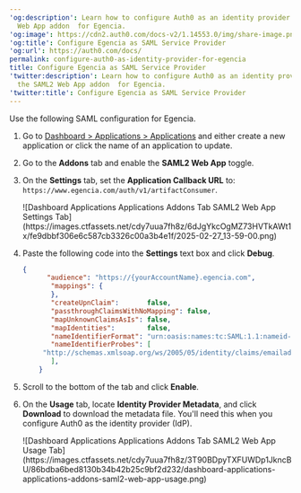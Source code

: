 ---
'og:description': Learn how to configure Auth0 as an identity provider using the SAML2
  Web App addon  for Egencia.
'og:image': https://cdn2.auth0.com/docs-v2/1.14553.0/img/share-image.png
'og:title': Configure Egencia as SAML Service Provider
'og:url': https://auth0.com/docs/
permalink: configure-auth0-as-identity-provider-for-egencia
title: Configure Egencia as SAML Service Provider
'twitter:description': Learn how to configure Auth0 as an identity provider using
  the SAML2 Web App addon  for Egencia.
'twitter:title': Configure Egencia as SAML Service Provider
---
Use the following <Tooltip tip="Security Assertion Markup Language (SAML): Standardized protocol allowing two parties to exchange authentication information without a password." cta="View Glossary" href="/docs/glossary?term=SAML">SAML</Tooltip> configuration for Egencia.

1. Go to [Dashboard > Applications > Applications](https://manage.auth0.com/#/applications) and either create a new application or click the name of an application to update.
2. Go to the **Addons** tab and enable the **SAML2 Web App** toggle.
3. On the **Settings** tab, set the **Application Callback URL** to: `https://www.egencia.com/auth/v1/artifactConsumer`.

   <Frame>![Dashboard Applications Applications Addons Tab SAML2 Web App Settings Tab](https://images.ctfassets.net/cdy7uua7fh8z/6dJgYkcOgMZ73HVTkAWt1x/fe9dbbf306e6c587cb3326c00a3b4e1f/2025-02-27_13-59-00.png)</Frame>
4. Paste the following code into the **Settings** text box and click **Debug**.

   ```json lines
   {
         "audience": "https://{yourAccountName}.egencia.com",
          "mappings": {
          },
          "createUpnClaim":       false,
          "passthroughClaimsWithNoMapping": false,
          "mapUnknownClaimsAsIs": false,
          "mapIdentities":        false,
          "nameIdentifierFormat": "urn:oasis:names:tc:SAML:1.1:nameid-format:emailAddress",
          "nameIdentifierProbes": [
        "http://schemas.xmlsoap.org/ws/2005/05/identity/claims/emailaddress",
          ],
       }
   ```


   

   
5. Scroll to the bottom of the tab and click **Enable**.
6. On the **Usage** tab, locate **Identity Provider Metadata**, and click **Download** to download the metadata file. You'll need this when you configure Auth0 as the identity provider (IdP).

   <Frame>![Dashboard Applications Applications Addons Tab SAML2 Web App Usage Tab](https://images.ctfassets.net/cdy7uua7fh8z/3T90BDpyTXFUWDp1JkncBU/86bdba6bed8130b34b42b25c9bf2d232/dashboard-applications-applications-addons-saml2-web-app-usage.png)</Frame>